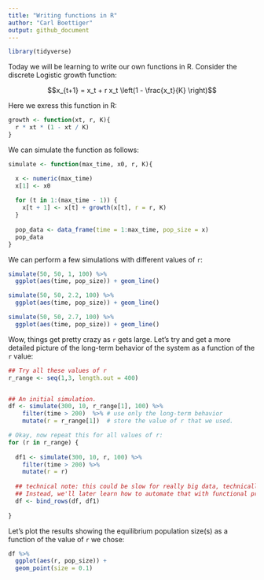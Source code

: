 ```yaml
---
title: "Writing functions in R"
author: "Carl Boettiger"
output: github_document
---
```



```r
library(tidyverse)
```



Today we will be learning to write our own functions in R.  Consider the discrete Logistic growth function: 

$$x_{t+1} = x_t + r x_t \left(1 - \frac{x_t}{K} \right)$$


Here we exress this function in R:

```r
growth <- function(xt, r, K){
  r * xt * (1 - xt / K)
}
```

We can simulate the function as follows: 


```r
simulate <- function(max_time, x0, r, K){

  x <- numeric(max_time)
  x[1] <- x0
  
  for (t in 1:(max_time - 1)) {
    x[t + 1] <- x[t] + growth(x[t], r = r, K)
  }
  
  pop_data <- data_frame(time = 1:max_time, pop_size = x)
  pop_data
}

```

We can perform a few simulations with different values of `r`: 

```r
simulate(50, 50, 1, 100) %>%
  ggplot(aes(time, pop_size)) + geom_line()

simulate(50, 50, 2.2, 100) %>%
  ggplot(aes(time, pop_size)) + geom_line()

simulate(50, 50, 2.7, 100) %>%
  ggplot(aes(time, pop_size)) + geom_line()
```

Wow, things get pretty crazy as `r` gets large.  Let's try and get a more detailed picture of the long-term behavior of the system as a function of the `r` value:  


```r
## Try all these values of r
r_range <- seq(1,3, length.out = 400)


## An initial simulation. 
df <- simulate(300, 10, r_range[1], 100) %>% 
    filter(time > 200)  %>% # use only the long-term behavior
    mutate(r = r_range[1])  # store the value of r that we used.

# Okay, now repeat this for all values of r: 
for (r in r_range) {
  
  df1 <- simulate(300, 10, r, 100) %>% 
    filter(time > 200) %>% 
    mutate(r = r)
  
  ## technical note: this could be slow for really big data, technically we should "initialize" this first.
  ## Instead, we'll later learn how to automate that with functional programming. 
  df <- bind_rows(df, df1)
  
}
```


Let's plot the results showing the equilibrium population size(s) as a function of the value of `r` we chose: 

```r
df %>% 
  ggplot(aes(r, pop_size)) + 
  geom_point(size = 0.1)


```
